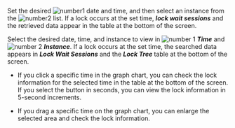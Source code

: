 <ProdImg img='db-locktress-basic.png' desc='Lock tree' />

<Xclude product='postgresql'>

Set the desired ![number1](/img/number-01.png) date and time, and then select an instance from the ![number2](/img/number-02.png) list. If a lock occurs at the set time, **_lock wait sessions_** and the retrieved data appear in the table at the bottom of the screen.

</Xclude>

<InDoc product='postgresql,mysql'>

Select the desired date, time, and instance to view in ![number 1](/img/number-01.png) **_Time_** and ![number 2](/img/number-02.png) **_Instance_**. If a lock occurs at the set time, the searched data appears in **_Lock Wait Sessions_** and the **_Lock Tree_** table at the bottom of the screen.

</InDoc>

-   If you click a specific time in the graph chart, you can check the lock information for the selected time in the table at the bottom of the screen. If you select the button in seconds, you can view the lock information in 5-second increments.

-   If you drag a specific time on the graph chart, you can enlarge the selected area and check the lock information.
